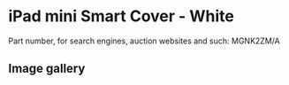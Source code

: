 
# iPad mini Smart Cover - White

Part number, for search engines, auction websites and such: MGNK2ZM/A

## Image gallery

<div style={{ width: "768px" }}>
  <GalleryComponent
    images={[
      {
        original: "/everysource/MGNK2.png",
        thumbnail: "/everypreview/MGNK2.png",
      },
      {
        original: "/everysource/MGNK2_AV1_GOLD.png",
        thumbnail: "/everypreview/MGNK2_AV1_GOLD.png",
      },
      {
        original: "/everysource/MGNK2_AV1_SILVER.png",
        thumbnail: "/everypreview/MGNK2_AV1_SILVER.png",
      },
      {
        original: "/everysource/MGNK2_AV1_SPACE_GRAY.png",
        thumbnail: "/everypreview/MGNK2_AV1_SPACE_GRAY.png",
      },
      {
        original: "/everysource/MGNK2_AV2.png",
        thumbnail: "/everypreview/MGNK2_AV2.png",
      },
      {
        original: "/everysource/MGNK2_AV3.png",
        thumbnail: "/everypreview/MGNK2_AV3.png",
      },
      {
        original: "/everysource/MGNK2_AV4.png",
        thumbnail: "/everypreview/MGNK2_AV4.png",
      },
      {
        original: "/everysource/MGNK2_AV5.png",
        thumbnail: "/everypreview/MGNK2_AV5.png",
      }
    ]}
  />
</div>